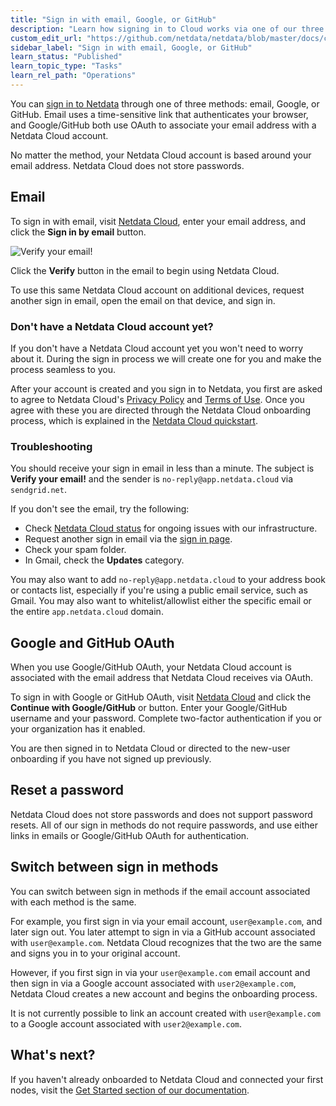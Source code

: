 ```yaml
---
title: "Sign in with email, Google, or GitHub"
description: "Learn how signing in to Cloud works via one of our three authentication methods, plus some tips if you're having trouble signing in."
custom_edit_url: "https://github.com/netdata/netdata/blob/master/docs/cloud/manage/sign-in.md"
sidebar_label: "Sign in with email, Google, or GitHub"
learn_status: "Published"
learn_topic_type: "Tasks"
learn_rel_path: "Operations"
---
```


You can [sign in to Netdata](https://app.netdata.cloud/sign-in?cloudRoute=spaces?utm_source=docs&utm_content=sign_in_button_first_section) through one of three methods: email, Google, or GitHub. Email uses a
time-sensitive link that authenticates your browser, and Google/GitHub both use OAuth to associate your email address
with a Netdata Cloud account.

No matter the method, your Netdata Cloud account is based around your email address. Netdata Cloud does not store
passwords.


## Email

To sign in with email, visit [Netdata Cloud](https://app.netdata.cloud/sign-in?cloudRoute=spaces?utm_source=docs&utm_content=sign_in_button_email_section), enter your email address, and click
the **Sign in by email** button.

![Verify your email!](https://user-images.githubusercontent.com/82235632/125475486-c667635a-067f-4866-9411-9f7f795a0d50.png)

Click the **Verify** button in the email to begin using Netdata Cloud.

To use this same Netdata Cloud account on additional devices, request another sign in email, open the email on that
device, and sign in.

### Don't have a Netdata Cloud account yet?

If you don't have a Netdata Cloud account yet you won't need to worry about it. During the sign in process we will create one for you and make the process seamless to you.

After your account is created and you sign in to Netdata, you first are asked to agree to Netdata Cloud's [Privacy
Policy](https://www.netdata.cloud/privacy/) and [Terms of Use](https://www.netdata.cloud/terms/). Once you agree with these you are directed
through the Netdata Cloud onboarding process, which is explained in the [Netdata Cloud
quickstart](https://github.com/netdata/netdata/blob/master/packaging/installer/README.md).

### Troubleshooting

You should receive your sign in email in less than a minute. The subject is **Verify your email!** and the sender is `no-reply@app.netdata.cloud` via `sendgrid.net`.

If you don't see the email, try the following:

-   Check [Netdata Cloud status](https://status.netdata.cloud) for ongoing issues with our infrastructure.
-   Request another sign in email via the [sign in page](https://app.netdata.cloud/sign-in?cloudRoute=spaces?utm_source=docs&utm_content=sign_in_button_troubleshooting_section).
-   Check your spam folder.
-   In Gmail, check the **Updates** category.

You may also want to add `no-reply@app.netdata.cloud` to your address book or contacts list, especially if you're using
a public email service, such as Gmail. You may also want to whitelist/allowlist either the specific email or the entire
`app.netdata.cloud` domain.

## Google and GitHub OAuth

When you use Google/GitHub OAuth, your Netdata Cloud account is associated with the email address that Netdata Cloud
receives via OAuth.

To sign in with Google or GitHub OAuth, visit [Netdata Cloud](https://app.netdata.cloud/sign-in?cloudRoute=spaces?utm_source=docs&utm_content=sign_in_button_google_github_section) and click the
**Continue with Google/GitHub** or button. Enter your Google/GitHub username and your password. Complete two-factor
authentication if you or your organization has it enabled. 

You are then signed in to Netdata Cloud or directed to the new-user onboarding if you have not signed up previously.

## Reset a password

Netdata Cloud does not store passwords and does not support password resets. All of our sign in methods do not
require passwords, and use either links in emails or Google/GitHub OAuth for authentication.

## Switch between sign in methods

You can switch between sign in methods if the email account associated with each method is the same.

For example, you first sign in via your email account, `user@example.com`, and later sign out. You later attempt to sign
in via a GitHub account associated with `user@example.com`. Netdata Cloud recognizes that the two are the same and signs
you in to your original account.

However, if you first sign in via your `user@example.com` email account and then sign in via a Google account associated
with `user2@example.com`, Netdata Cloud creates a new account and begins the onboarding process.

It is not currently possible to link an account created with `user@example.com` to a Google account associated with
`user2@example.com`.

## What's next? 

If you haven't already onboarded to Netdata Cloud and connected your first nodes, visit 
the [Get Started section of our documentation](https://github.com/netdata/netdata/blob/master/packaging/installer/README.md).
